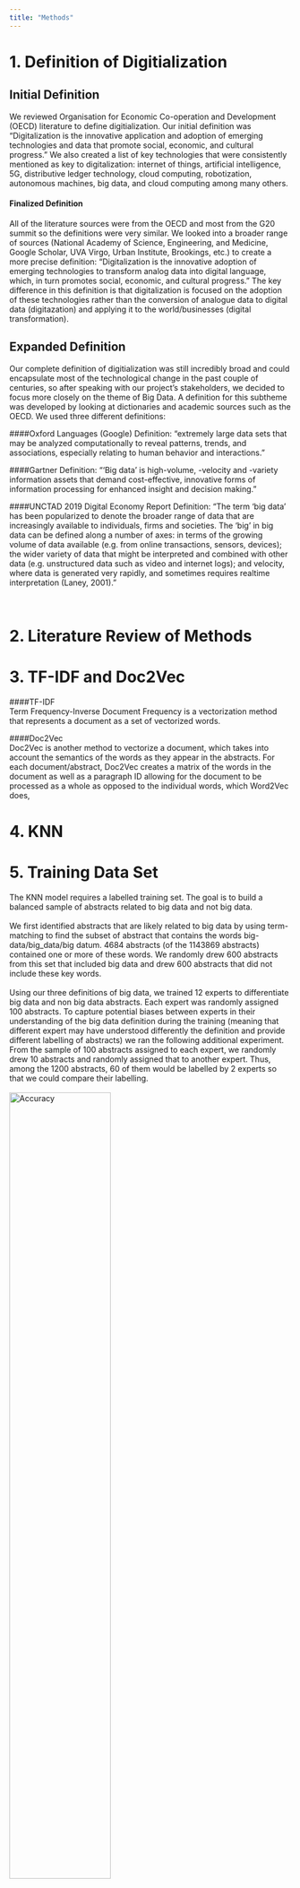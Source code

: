 ```yaml
---
title: "Methods"
---
```

# 1. Definition of Digitialization  
## Initial Definition  
We reviewed Organisation for Economic Co-operation and Development (OECD) literature to define digitialization. Our initial definition was "Digitalization is the innovative application and adoption of emerging technologies and data that promote social, economic, and cultural progress." We also created a list of key technologies that were consistently mentioned as key to digitalization: internet of things, artificial intelligence, 5G, distributive ledger technology, cloud computing,  robotization, autonomous machines, big data, and cloud computing among many others. 

#### Finalized Definition  
All of the literature sources were from the OECD and most from the G20 summit so the definitions were very similar. We looked into a broader range of sources (National Academy of Science, Engineering, and Medicine, Google Scholar, UVA Virgo, Urban Institute, Brookings, etc.) to create a more precise definition: "Digitalization is the innovative adoption of emerging technologies to transform analog data into digital language, which, in turn promotes social, economic, and cultural progress." The key difference in this definition is that digitalization is focused on the adoption of these technologies rather than the conversion of analogue data to digital data (digitazation) and applying it to the world/businesses (digital transformation).

## Expanded Definition  
Our complete definition of digitialization was still incredibly broad and could encapsulate most of the technological change in the past couple of centuries, so after speaking with our project's stakeholders, we decided to focus more closely on the theme of Big Data. A definition for this subtheme was developed by looking at dictionaries and academic sources such as the OECD. We used three different definitions:

####Oxford Languages (Google) Definition: 
“extremely large data sets that may be analyzed computationally to reveal patterns, trends, and associations, especially relating to human behavior and interactions.”

####Gartner Definition: 
“‘Big data’ is high-volume, -velocity and -variety information assets that demand cost-effective, innovative forms of information processing for enhanced insight and decision making.”

####UNCTAD 2019 Digital Economy Report Definition: 
“The term ‘big data’ has been popularized to denote the broader range of data that are increasingly available to individuals, firms and societies. The ‘big’ in big data can be defined along a number of axes: in terms of the growing volume of data available (e.g. from online transactions, sensors, devices); the wider variety of data that might be interpreted and combined with other data (e.g. unstructured data such as video and internet logs); and velocity, where data is generated very rapidly, and sometimes requires realtime interpretation (Laney, 2001).”

<br> 

# 2. Literature Review of Methods   
  
  
# 3. TF-IDF and Doc2Vec  
####TF-IDF  
Term Frequency-Inverse Document Frequency is a vectorization method that represents a document as a set of vectorized words.  

####Doc2Vec  
Doc2Vec is another method to vectorize a document, which takes into account the semantics of the words as they appear in the abstracts. For each document/abstract, Doc2Vec creates a matrix of the words in the document as well as a paragraph ID allowing for the document to be processed as a whole as opposed to the individual words, which Word2Vec does,
  
# 4. KNN

  
  
# 5. Training Data Set    
The KNN model requires a labelled training set. The goal is to build a balanced sample of abstracts related to big data and not big data.
<br> 
<br> 
We first identified abstracts that are likely related to big data by using term-matching to find the subset of abstract that contains the words big-data/big_data/big datum. 4684 abstracts (of the 1143869 abstracts) contained one or more of these words. We randomly drew 600 abstracts from this set that included big data and drew 600 abstracts that did not include these key words. 
<br> 
<br> 
Using our three definitions of big data, we trained 12 experts to differentiate big data and non big data abstracts. Each expert was randomly assigned 100 abstracts. To capture potential biases between experts in their understanding of the big data definition during the training (meaning that different expert may have understood differently the definition and provide different labelling of abstracts) we ran the following additional experiment. From the sample of 100 abstracts assigned to each expert, we randomly drew 10 abstracts and randomly assigned that to another expert. Thus, among the 1200 abstracts, 60 of them would be labelled by 2 experts so that we could compare their labelling. 
<br> 
<br> 
![Accuracy](www/2ExpertAccuracy.png){width=60% }</center>  
<br> 
<br> 
Overall, 21.6% [(8+11)/(8+11+47+22)] of the abstracts were classified differently by experts, traducing a precision of 78.4 %. The error of assigning a non big data related abstract to big data is larger than the error of assigning a big data related abstract to non big data. For example, taking expert 1 as ground true, the error of expert 2 assigning a non big data abstract as big data is 26% [8/(22+8)]. However, the error of assigning a big data related abstracts as non-big data is 19% [11/(47+11)]. To conclude, experts, for the most part, have a similar understanding of the definition of big data. 
  
# 6. Full Classification Model
